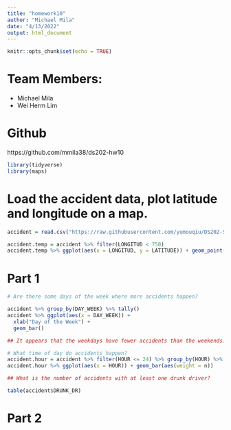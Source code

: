 ```yaml
---
title: "homework10"
author: "Michael Mila"
date: "4/13/2022"
output: html_document
---
```


```r
knitr::opts_chunk$set(echo = TRUE)
```

# Team Members:
- Michael Mila
- Wei Herm Lim
 
# Github
https://github.com/mmila38/ds202-hw10

```r
library(tidyverse)
library(maps)
```

# Load the accident data, plot latitude and longitude on a map.

```r

accident = read.csv("https://raw.githubusercontent.com/yumouqiu/DS202-Spring2022/main/Practice/data/fars2016/accident.csv")

accident.temp = accident %>% filter(LONGITUD < 750)
accident.temp %>% ggplot(aes(x = LONGITUD, y = LATITUDE)) + geom_point()
```

# Part 1

```r
# Are there some days of the week where more accidents happen?

accident %>% group_by(DAY_WEEK) %>% tally()
accident %>% ggplot(aes(x = DAY_WEEK)) + 
  xlab("Day of the Week") +
  geom_bar()

## It appears that the weekdays have fewer accidents than the weekends.

# What time of day do accidents happen?
accident.hour = accident %>% filter(HOUR <= 24) %>% group_by(HOUR) %>% summarise(n = n()) 
accident.hour %>% ggplot(aes(x = HOUR)) + geom_bar(aes(weight = n))

## What is the number of accidents with at least one drunk driver?

table(accident$DRUNK_DR)
```

# Part 2
